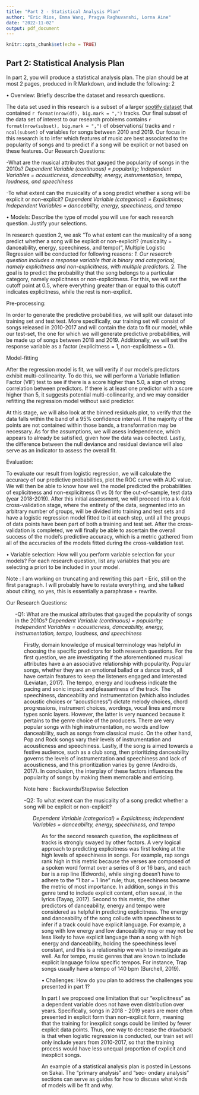```yaml
---
title: "Part 2 - Statistical Analysis Plan"
author: "Eric Rios, Emma Wang, Pragya Raghuvanshi, Lorna Aine"
date: "2022-11-02"
output: pdf_document
---
```


```r
knitr::opts_chunk$set(echo = TRUE)
```

## Part 2: Statistical Analysis Plan

In part 2, you will produce a statistical analysis plan. The plan should be at most 2 pages, produced in R
Markdown, and include the following:
2



• Overview: Briefly describe the dataset and research questions.

The data set used in this research is a subset of a larger [spotify dataset](https://www.kaggle.com/datasets/yamaerenay/spotify-dataset-19212020-600k-tracks) that contained `r format(nrow(df), big.mark = ",")` tracks. Our final subset of the data set of interest to our research problems contains `r format(nrow(subset), big.mark = ",")` of observations/ tracks and `r ncol(subset)` of variables for songs between 2010 and 2019.
Our focus in this research is to infer which features of music are best associated to the popularity of songs and to predict if a song will be explicit or not based on these features. Our Research Questions:

-What are the musical attributes that gauged the popularity of songs in the 2010s? 
*Dependent Variable (continuous) = popularity;*
*Independent Variables = acousticness, danceability, energy, instrumentation, tempo, loudness, and speechiness* 
 
-To what extent can the musicality of a song predict whether a song will be explicit or non-explicit? 
*Dependent Variable (categorical) = Explicitness;*
*Independent Variables = danceability, energy, speechiness, and tempo* 



• Models: Describe the type of model you will use for each research question. Justify your selections.













In research question 2, we ask “To what extent can the musicality of a song predict whether a song will be explicit or non-explicit? (musicality = danceability, energy, speechiness, and tempo)“, Multiple Logistic Regression will be conducted for following reasons:
*1. Our research question includes a response variable that is binary and categorical, namely explicitness and non-explicitness, with multiple predictors.
*2. The goal is to predict the probability that the song belongs to a particular category, namely explicitness or non-explicitness. For this, we will set the cutoff point at 0.5, where everything greater than or equal to this cutoff indicates explicitness, while the rest is non-explicit.

Pre-processing: 

In order to generate the predictive probabilities, we will split our dataset into training set and test test. More specifically, our training set will consist of songs released in 2010-2017 and will contain the data to fit our model, while our test-set, the one for which we will generate predictive probabilities, will be made up of songs between 2018 and 2019. Additionally, we will set the response variable as a factor (explicitness = 1, non-explicitness = 0).


Model-fitting

After the regression model is fit, we will verify if our model's predictors exhibit multi-collinearity. To do this, we will perform a Variable Inflation Factor (VIF) test to see if there is a score higher than 5.0, a sign of strong correlation between predictors. If there is at least one predictor with a score higher than 5, it suggests potential multi-collinearity, and we may consider refitting the regression model without said predictor.

At this stage, we will also look at the binned residuals plot, to verify that the data falls within the band of a 95% confidence interval. If the majority of the points are not contained within those bands, a transformation may be necessary. As for the assumptions, we will asess independence, which appears to already be satisfied, given how the data was collected. Lastly, the difference between the null deviance and residual deviance will also serve as an indicator to assess the overall fit.


Evaluation:

To evaluate our result from logistic regression, we will calculate the accuracy of our predictive probabilities, plot the ROC curve with AUC value. We will then be able to know how well the model predicted the probabilities of explicitness and non-explicitness (1 vs 0) for the out-of-sample, test data (year 2018-2019). After this initial assessment, we will proceed into a k-fold cross-validation stage, where the entirety of the data, segmented into an arbitrary number of groups, will be divided into training and test sets and have a logistic regression model fitted to it at each step, until all the groups of data points have been part of both a training and test set. After the cross-validation is completed, we will finally be able to ascertain the overall success of the model's predictive accuracy, which is a metric gathered from all of the accuracies of the models fitted during the cross-validation test. 



• Variable selection: How will you perform variable selection for your models? For each research question, list any variables that you are selecting a priori to be included in your model.

Note : I am working on truncating and rewriting this part - Eric, still on the first paragraph. I will probably have to restate everything, and she talked about citing, so yes, this is essentially a paraphrase + rewrite.

Our Research Questions:
<ul>
-Q1: What are the musical attributes that gauged the popularity of songs in the 2010s? 
*Dependent Variable (continuous) = popularity;*
*Independent Variables = acousticness, danceability, energy, instrumentation, tempo, loudness, and speechiness* 
 <ul>

Firstly, domain knowledge of musical terminology was helpful in choosing the specific predictors for both research questions. For the first question, we are investigating if the aforementioned musical attributes have a an associative relationship with popularity. Popular songs, whether they are an emotional ballad or a dance track, all have certain features to keep the listeners engaged and interested (Leviatan, 2017). The tempo, energy and loudness indicate the pacing and sonic impact and pleasantness of the track. The speechiness, danceability and instrumentation (which also includes acoustic choices or "acousticness") dictate melody choices, chord progressions, instrument choices, wordings, vocal lines and more types sonic layers. However, the latter is very nuanced because it pertains to the genre choice of the producers. There are very popular songs with high instrumentation, no words and low danceability, such as songs from classical music. On the other hand, Pop and Rock songs vary their levels of instrumentation and acousticness and speechiness. Lastly, if the song is aimed towards a festive audience, such as a club song, then prioritizing danceability governs the levels of instrumentation and speechiness and lack of acousticness, and this prioritization varies by genre (Androids, 2017). In conclusion, the interplay of these factors influences the popularity of songs by making them memorable and enticing. 

Note here : Backwards/Stepwise Selection

-Q2: To what extent can the musicality of a song predict whether a song will be explicit or non-explicit? 
<ul>
*Dependent Variable (categorical) = Explicitness;*
*Independent Variables = danceability, energy, speechiness, and tempo* 
<ul>

As for the second research question, the explicitness of tracks is strongly swayed by other factors. A very logical approach to predicting explicitness was first looking at the high levels of speechiness in songs. For example, rap songs rank high in this metric because the verses are composed of a spoken word format over a series of 8 or 16 bars, and each bar is a rap line (Edwords), while singing doesn't have to adhere to the "1 bar = 1 line" rule; thus, speechiness became the metric of most importance. In addition, songs in this genre tend to include explicit content, often sexual, in the lyrics (Tayag, 2017). Second to this metric, the other predictors of danceability, energy and tempo were considered as helpful in predicting explicitness. The energy and danceability of the song collude with speechiness to infer if a track could have explicit language. For example, a song with low energy and low danceability may or may not be less likely to have explicit language than a song with high energy and danceability, holding the speechiness level constant, and this is a relationship we wish to investigate as well. As for tempo, music genres that are known to include explicit language follow specific tempos. For instance, Trap songs usually have a tempo of 140 bpm (Burchell, 2019).



• Challenges: How do you plan to address the challenges you presented in part 1?

In part I we proposed one limitation that our “explicitness" as a dependent variable does not have even distribution over years. Specifically, songs in 2018 - 2019 years are more often presented in explicit form than non-explicit form, meaning that the training for inexplicit songs could be limited by fewer explicit data points. Thus, one way to decrease the drawback is that when logistic regression is conducted, our train set will only include years from 2010-2017, so that the training process would have less unequal proportion of explicit and inexplicit songs. 

An example of a statistical analysis plan is posted in Lessons on Sakai. The “primary analysis” and “sec-
ondary analysis” sections can serve as guides for how to discuss what kinds of models will be fit and why.